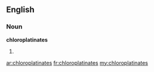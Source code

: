 ==English==

===Noun===
'''chloroplatinates'''

# {{plural of|[[chloroplatinate]]}}

[[ar:chloroplatinates]]
[[fr:chloroplatinates]]
[[my:chloroplatinates]]
